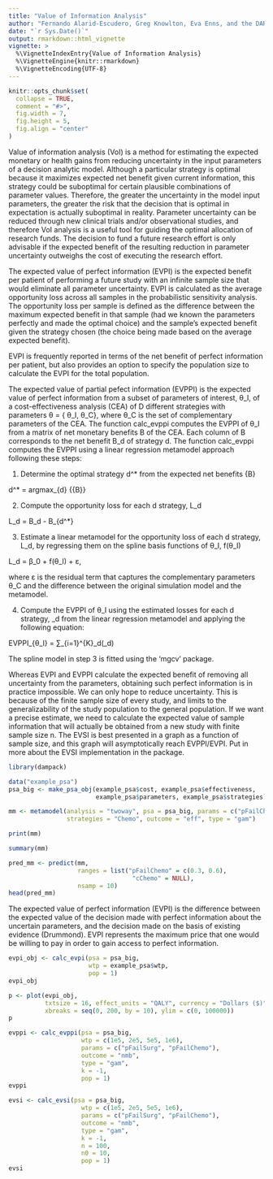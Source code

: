 ```yaml
---
title: "Value of Information Analysis"
author: "Fernando Alarid-Escudero, Greg Knowlton, Eva Enns, and the DARTH Team"
date: "`r Sys.Date()`"
output: rmarkdown::html_vignette
vignette: >
  %\VignetteIndexEntry{Value of Information Analysis}
  %\VignetteEngine{knitr::rmarkdown}
  %\VignetteEncoding{UTF-8}
---
```


```r
knitr::opts_chunk$set(
  collapse = TRUE,
  comment = "#>",
  fig.width = 7,
  fig.height = 5,
  fig.align = "center"
)
```

Value of information analysis (VoI) is a method for estimating the expected monetary or health gains from reducing uncertainty in the input parameters of a decision analytic model. Although a particular strategy is optimal because it maximizes expected net benefit given current information, this strategy could be suboptimal for certain plausible combinations of parameter values.  Therefore, the greater the uncertainty in the model input parameters, the greater the risk that the decision that is optimal in expectation is actually suboptimal in reality.  Parameter uncertainty can be reduced through new clinical trials and/or observational studies, and therefore VoI analysis is a useful tool for guiding the optimal allocation of research funds. The decision to fund a future research effort is only advisable if the expected benefit of the resulting reduction in parameter uncertainty outweighs the cost of executing the research effort. 

The expected value of perfect information (EVPI) is the expected benefit per patient of performing a future study with an infinite sample size that would eliminate all parameter uncertainty. EVPI is calculated as the average opportunity loss across all samples in the probabilistic sensitivity analysis. The opportunity loss per sample is defined as the difference between the maximum expected benefit in that sample (had we known the parameters perfectly and made the optimal choice) and the sample's expected benefit given the strategy chosen (the choice being made based on the average expected benefit).

EVPI is frequently reported in terms of the net benefit of perfect information per patient, but \code{calc_evpi} also provides an option to specify the population size to calculate the EVPI for the total population.

The expected value of partial pefect information (EVPPI) is the expected value of perfect information from a subset of parameters of interest, θ_I, of a cost-effectiveness analysis (CEA) of D different strategies with parameters θ = \{ θ_I, θ_C\}, where θ_C is the set of complementary parameters of the CEA. The function calc_evppi computes the EVPPI of θ_I from a matrix of net monetary benefits B of the CEA. Each column of B corresponds to the net benefit B_d of strategy d. The function calc_evppi computes the EVPPI using a linear regression metamodel approach following these steps:

1. Determine the optimal strategy d^* from the expected net benefits \bar{B}

d^* = argmax_{d} \{\bar{B}\}

2. Compute the opportunity loss for each d strategy, L_d

L_d = B_d - B_{d^*}

3. Estimate a linear metamodel for the opportunity loss of each d strategy, L_d, by regressing them on the spline basis functions of θ_I, f(θ_I)

L_d = β_0 + f(θ_I) + ε,

where ε is the residual term that captures the complementary parameters θ_C and the difference between the original simulation model and the metamodel.

4. Compute the EVPPI of θ_I using the estimated losses for each d strategy, \hat{L}_d from the linear regression metamodel and applying the following equation:

EVPPI_{θ_I} = \frac{1}{K}∑_{i=1}^{K}\max_d(\hat{L}_d)

The spline model in step 3 is fitted using the 'mgcv' package.

Whereas EVPI and EVPPI calculate the expected benefit of removing all uncertainty from the parameters, obtaining such perfect information is in practice impossible. We can only hope to reduce uncertainty. This is because of the finite sample size of every study, and limits to the generalizability of the study population to the general population. If we want a precise estimate, we need to calculate the expected value of sample information that will actually be obtained from a new study with finite sample size n. The EVSI is best presented in a graph as a function of sample size, and this graph will asymptotically reach EVPPI/EVPI.
Put in more about the EVSI implementation in the package.

```r
library(dampack)
```

```r
data("example_psa")
psa_big <- make_psa_obj(example_psa$cost, example_psa$effectiveness,
                        example_psa$parameters, example_psa$strategies)
```

```r
mm <- metamodel(analysis = "twoway", psa = psa_big, params = c("pFailChemo", "cChemo"), 
                strategies = "Chemo", outcome = "eff", type = "gam")
```

```r
print(mm)
```

```r
summary(mm)
```

```r
pred_mm <- predict(mm,
                   ranges = list("pFailChemo" = c(0.3, 0.6),
                                  "cChemo" = NULL),
                   nsamp = 10)
head(pred_mm)
```

The expected value of perfect information (EVPI) is the difference between the expected value of the decision made with perfect information about the uncertain parameters, and the decision made on the basis of existing evidence (Drummond). EVPI represents the maximum price that one would be willing to pay in order to gain access to perfect information.

```r
evpi_obj <- calc_evpi(psa = psa_big,
                      wtp = example_psa$wtp,
                      pop = 1)
evpi_obj
```

```r
p <- plot(evpi_obj,
          txtsize = 16, effect_units = "QALY", currency = "Dollars ($)",
          xbreaks = seq(0, 200, by = 10), ylim = c(0, 100000))
p
```

```r
evppi <- calc_evppi(psa = psa_big,
                    wtp = c(1e5, 2e5, 5e5, 1e6),
                    params = c("pFailSurg", "pFailChemo"),
                    outcome = "nmb",
                    type = "gam",
                    k = -1,
                    pop = 1)
evppi
```


```r
evsi <- calc_evsi(psa = psa_big,
                    wtp = c(1e5, 2e5, 5e5, 1e6),
                    params = c("pFailSurg", "pFailChemo"),
                    outcome = "nmb",
                    type = "gam",
                    k = -1,
                    n = 100,
                    n0 = 10,
                    pop = 1)
evsi
```
